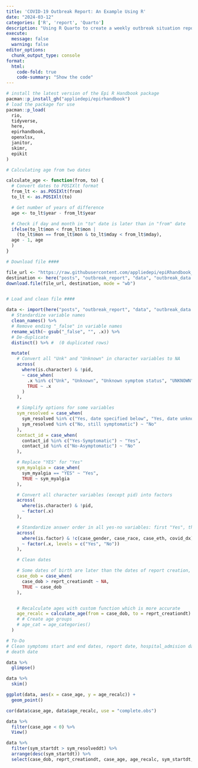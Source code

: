 ```yaml
---
title: 'COVID-19 Outbreak Report: An Example Using R'
date: "2024-03-12"
categories: ['R', 'report', 'Quarto']
description: "Using R Quarto to create a weekly outbreak situation report with fictitious COVID-19 data."
execute: 
  message: false
  warning: false
editor_options: 
  chunk_output_type: console
format: 
  html:
    code-fold: true
    code-summary: "Show the code"
---
```



```r
# install the latest version of the Epi R Handbook package
pacman::p_install_gh("appliedepi/epirhandbook")
# load the package for use
pacman::p_load(
  rio,
  tidyverse,
  here,
  epirhandbook,
  openxlsx,
  janitor,
  skimr,
  epikit
)
```

```r
# Calculating age from two dates

calculate_age <- function(from, to) {
  # Convert dates to POSIXlt format
  from_lt <- as.POSIXlt(from)
  to_lt <- as.POSIXlt(to)

  # Get number of years of difference
  age <- to_lt$year - from_lt$year

  # Check if day and month in "to" date is later than in "from" date
  ifelse(to_lt$mon < from_lt$mon |
    (to_lt$mon == from_lt$mon & to_lt$mday < from_lt$mday),
  age - 1, age
  )
}
```


```r
# Download file ####

file_url <- "https://raw.githubusercontent.com/appliedepi/epiRhandbook_eng/master/data/covid_example_data/covid_example_data.xlsx"
destination <- here("posts", "outbreak_report", "data", "outbreak_data.xlsx")
download.file(file_url, destination, mode = "wb")


# Load and clean file ####

data <- import(here("posts", "outbreak_report", "data", "outbreak_data.xlsx")) %>%
  # Standardize variable names
  clean_names() %>%
  # Remove ending "_false" in variable names
  rename_with(~ gsub("_false", "", .x)) %>%
  # De-duplicate
  distinct() %>% #  (0 duplicated rows)

  mutate(
    # Convert all "Unk" and "Unknown" in character variables to NA
    across(
      where(is.character) & !pid,
      ~ case_when(
        .x %in% c("Unk", "Unknown", "Unknown symptom status", "UNKNOWN", "NOT SPECIFIED", "Under Review", "Pending") ~ NA,
        TRUE ~ .x
      )
    ),

    # Simplify options for some variables
    sym_resolved = case_when(
      sym_resolved %in% c("Yes, date specified below", "Yes, date unknown") ~ "Yes",
      sym_resolved %in% c("No, still symptomatic") ~ "No"
    ),
    contact_id = case_when(
      contact_id %in% c("Yes-Symptomatic") ~ "Yes",
      contact_id %in% c("No-Asymptomatic") ~ "No"
    ),

    # Replace "YES" for "Yes"
    sym_myalgia = case_when(
      sym_myalgia == "YES" ~ "Yes",
      TRUE ~ sym_myalgia
    ),

    # Convert all character variables (except pid) into factors
    across(
      where(is.character) & !pid,
      ~ factor(.x)
    ),

    # Standardize answer order in all yes-no variables: first "Yes", then "No"
    across(
      where(is.factor) & !c(case_gender, case_race, case_eth, covid_dx),
      ~ factor(.x, levels = c("Yes", "No"))
    ),

    # Clean dates

    # Some dates of birth are later than the dates of report creation, which is impossible
    case_dob = case_when(
      case_dob > reprt_creationdt ~ NA,
      TRUE ~ case_dob
    ),


    # Recalculate ages with custom function which is more accurate
    age_recalc = calculate_age(from = case_dob, to = reprt_creationdt)
    # # Create age groups
    # age_cat = age_categories()
  )

# To-Do
# Clean symptoms start and end dates, report date, hospital_admision date, hospital discharche,
# death date
```


```r
data %>%
  glimpse()

data %>%
  skim()

ggplot(data, aes(x = case_age, y = age_recalc)) +
  geom_point()

cor(data$case_age, data$age_recalc, use = "complete.obs")

data %>%
  filter(case_age < 0) %>%
  View()

data %>%
  filter(sym_startdt > sym_resolveddt) %>%
  arrange(desc(sym_startdt)) %>%
  select(case_dob, reprt_creationdt, case_age, age_recalc, sym_startdt, sym_resolveddt)
```
